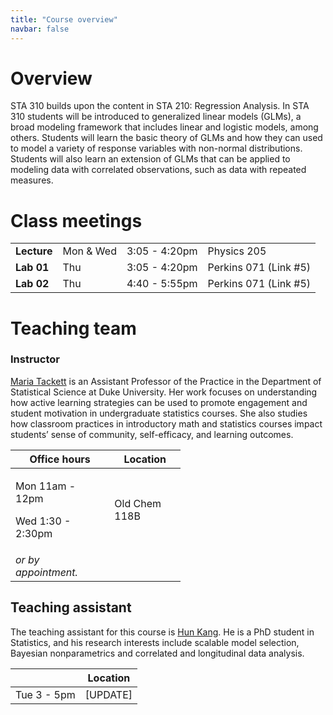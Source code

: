 ```yaml
---
title: "Course overview"
navbar: false
---
```


# Overview

STA 310 builds upon the content in STA 210: Regression Analysis. In STA 310 students will be introduced to generalized linear models (GLMs), a broad modeling framework that includes linear and logistic models, among others. Students will learn the basic theory of GLMs and how they can used to model a variety of response variables with non-normal distributions. Students will also learn an extension of GLMs that can be applied to modeling data with correlated observations, such as data with repeated measures.

# Class meetings

|             |           |               |                       |
|-------------|-----------|---------------|-----------------------|
| **Lecture** | Mon & Wed | 3:05 - 4:20pm | Physics 205           |
| **Lab 01**  | Thu       | 3:05 - 4:20pm | Perkins 071 (Link #5) |
| **Lab 02**  | Thu       | 4:40 - 5:55pm | Perkins 071 (Link #5) |

# Teaching team

### Instructor

[Maria Tackett](https://www2.stat.duke.edu/~mt324) is an Assistant Professor of the Practice in the Department of Statistical Science at Duke University. Her work focuses on understanding how active learning strategies can be used to promote engagement and student motivation in undergraduate statistics courses. She also studies how classroom practices in introductory math and statistics courses impact students' sense of community, self-efficacy, and learning outcomes.

+----------------------+---------------+
| Office hours         | Location      |
+======================+===============+
| Mon 11am - 12pm      | Old Chem 118B |
|                      |               |
| Wed 1:30 - 2:30pm    |               |
+----------------------+---------------+
| *or by appointment.* |               |
+----------------------+---------------+

## Teaching assistant

The teaching assistant for this course is [Hun Kang](https://www.linkedin.com/in/gyeonghunkang). He is a PhD student in Statistics, and his research interests include scalable model selection, Bayesian nonparametrics and correlated and longitudinal data analysis.

|             | Location   |
|-------------|------------|
| Tue 3 - 5pm | \[UPDATE\] |
